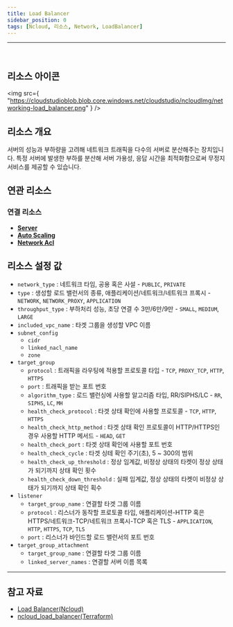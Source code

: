 ```yaml
---
title: Load Balancer
sidebar_position: 0
tags: [Ncloud, 리소스, Network, LoadBalancer]
---
```


<hr />
<br />

## 리소스 아이콘

<img
    src={
        "https://cloudstudioblob.blob.core.windows.net/cloudstudio/ncloudImg/networking-load_balancer.png"
    }
/>

## 리소스 개요

서버의 성능과 부하량을 고려해 네트워크 트래픽을 다수의 서버로 분산해주는 장치입니다. 특정 서버에 발생한 부하를 분산해 서버 가용성, 응답 시간을 최적화함으로써 무정지 서비스를 제공할 수 있습니다.

## 연관 리소스

### 연결 리소스

-   [**Server**](https://docs.cstudio.app/docs/resource/ncloud/Compute/Server)
-   [**Auto Scaling**](https://docs.cstudio.app/docs/resource/ncloud/Compute/AutoScaling)
-   [**Network Acl**](https://docs.cstudio.app/docs/resource/ncloud/Security/NetworkAcl)

## 리소스 설정 값

-   `network_type` : 네트워크 타임, 공용 혹은 사설 - `PUBLIC`, `PRIVATE`
-   `type` : 생성할 로드 밸런서의 종류, 애플리케이션/네트워크/네트워크 프록시 - `NETWORK`, `NETWORK_PROXY`, `APPLICATION`
-   `throughput_type` : 부하처리 성능, 초당 연결 수 3만/6만/9만 - `SMALL`, `MEDIUM`, `LARGE`
-   `included_vpc_name` : 타겟 그룹을 생성할 VPC 이름
-   `subnet_config`
    -   `cidr`
    -   `linked_nacl_name`
    -   `zone`
-   `target_group`
    -   `protocol` : 트래픽을 라우팅에 적용할 프로토콜 타입 - `TCP`, `PROXY_TCP`, `HTTP`, `HTTPS`
    -   `port` : 트래픽을 받는 포트 번호
    -   `algorithm_type` : 로드 밸런싱에 사용할 알고리즘 타입, RR/SIPHS/LC - `RR`, `SIPHS`, `LC`, `MH`
    -   `health_check_protocol` : 타겟 상태 확인에 사용할 프로토콜 - `TCP`, `HTTP`, `HTTPS`
    -   `health_check_http_method` : 타겟 상태 확인 프로토콜이 HTTP/HTTPS인 경우 사용할 HTTP 메서드 - `HEAD`, `GET`
    -   `health_check_port` : 타겟 상태 확인에 사용할 포트 번호
    -   `health_check_cycle` : 타겟 싱테 확인 주기(초), 5 ~ 300의 범위
    -   `health_check_up_threshold` : 정상 임계값, 비정상 상태의 타켓이 정상 상태가 되기까지 상태 확인 횟수
    -   `health_check_down_threshold` : 실패 임계값, 정상 상태의 타켓이 비정상 상태가 되기까지 상태 확인 획수
-   `listener`
    -   `target_group_name` : 연결할 타겟 그룹 이름
    -   `protocol` : 리스너가 동작할 프로토콜 타입, 애플리케이션-HTTP 혹은 HTTPS/네트워크-TCP/네트워크 프록시-TCP 혹은 TLS - `APPLICATION`, `HTTP`, `HTTPS`, `TCP`, `TLS`
    -   `port` : 리스너가 바인드할 로드 밸런서의 포트 번호
-   `target_group_attachment`
    -   `target_group_name` : 연결할 타겟 그룹 이름
    -   `linked_server_names` : 연결할 서버 이름 목록

---

## 참고 자료

-   [Load Balancer(Ncloud)](https://www.ncloud.com/product/networking/loadBalancer)
-   [ncloud_load_balancer(Terraform)](https://registry.terraform.io/providers/NaverCloudPlatform/ncloud/latest/docs/resources/load_balancer)
